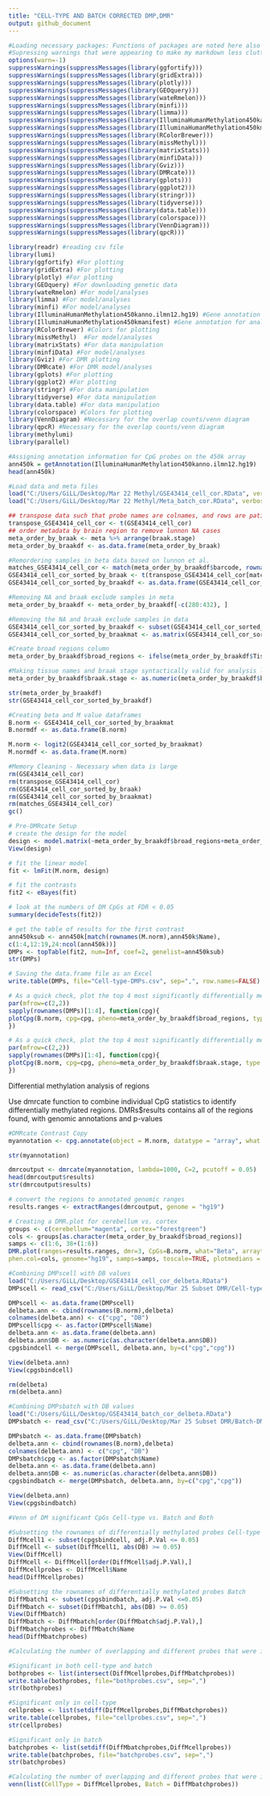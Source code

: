 ---
title: "CELL-TYPE AND BATCH CORRECTED DMP,DMR"
output: github_document
---
```{r}
#Loading necessary packages: Functions of packages are noted here also for HW Assignment Q1-5
#Supressing warnings that were appearing to make my markdown less cluttered
options(warn=-1) 
suppressWarnings(suppressMessages(library(ggfortify)))
suppressWarnings(suppressMessages(library(gridExtra)))
suppressWarnings(suppressMessages(library(plotly)))
suppressWarnings(suppressMessages(library(GEOquery)))
suppressWarnings(suppressMessages(library(wateRmelon)))
suppressWarnings(suppressMessages(library(minfi)))
suppressWarnings(suppressMessages(library(limma)))
suppressWarnings(suppressMessages(library(IlluminaHumanMethylation450kanno.ilmn12.hg19)))
suppressWarnings(suppressMessages(library(IlluminaHumanMethylation450kmanifest)))
suppressWarnings(suppressMessages(library(RColorBrewer)))
suppressWarnings(suppressMessages(library(missMethyl)))
suppressWarnings(suppressMessages(library(matrixStats)))
suppressWarnings(suppressMessages(library(minfiData)))
suppressWarnings(suppressMessages(library(Gviz)))
suppressWarnings(suppressMessages(library(DMRcate)))
suppressWarnings(suppressMessages(library(gplots)))
suppressWarnings(suppressMessages(library(ggplot2)))
suppressWarnings(suppressMessages(library(stringr)))
suppressWarnings(suppressMessages(library(tidyverse)))
suppressWarnings(suppressMessages(library(data.table)))
suppressWarnings(suppressMessages(library(colorspace)))
suppressWarnings(suppressMessages(library(VennDiagram)))
suppressWarnings(suppressMessages(library(qpcR)))

library(readr) #reading csv file
library(lumi)
library(ggfortify) #For plotting
library(gridExtra) #For plotting
library(plotly) #For plotting
library(GEOquery) #For downloading genetic data
library(wateRmelon) #For model/analyses
library(limma) #For model/analyses
library(minfi) #For model/analyses
library(IlluminaHumanMethylation450kanno.ilmn12.hg19) #Gene annotation for analyses
library(IlluminaHumanMethylation450kmanifest) #Gene annotation for analyses
library(RColorBrewer) #Colors for plotting
library(missMethyl)  #For model/analyses
library(matrixStats) #For data manipulation
library(minfiData) #For model/analyses
library(Gviz) #For DMR plotting
library(DMRcate) #For DMR model/analyses
library(gplots) #For plotting
library(ggplot2) #For plotting
library(stringr) #For data manipulation
library(tidyverse) #For data manipulation
library(data.table) #For data manipulation
library(colorspace) #Colors for plotting
library(VennDiagram) #Necessary for the overlap counts/venn diagram
library(qpcR) #Necessary for the overlap counts/venn diagram
library(methylumi)
library(parallel)

#Assigning annotation information for CpG probes on the 450k array
ann450k = getAnnotation(IlluminaHumanMethylation450kanno.ilmn12.hg19)
head(ann450k)

#Load data and meta files
load("C:/Users/GiLL/Desktop/Mar 22 Methyl/GSE43414_cell_cor.RData", verbose=TRUE) 
load("C:/Users/GiLL/Desktop/Mar 22 Methyl/Meta_batch_cor.RData", verbose=TRUE)

## transpose data such that probe names are colnames, and rows are patient samples
transpose_GSE43414_cell_cor <- t(GSE43414_cell_cor)
## order metadata by brain region to remove lunnon NA cases
meta_order_by_braak <- meta %>% arrange(braak.stage)
meta_order_by_braakdf <- as.data.frame(meta_order_by_braak)

#Remordering samples in beta data based on lunnon et al.
matches_GSE43414_cell_cor <- match(meta_order_by_braakdf$barcode, rownames(transpose_GSE43414_cell_cor))
GSE43414_cell_cor_sorted_by_braak <- t(transpose_GSE43414_cell_cor[matches_GSE43414_cell_cor,])
GSE43414_cell_cor_sorted_by_braakdf <- as.data.frame(GSE43414_cell_cor_sorted_by_braak)

#Removing NA and braak exclude samples in meta 
meta_order_by_braakdf <- meta_order_by_braakdf[-c(280:432), ]

#Removing the NA and braak exclude samples in data
GSE43414_cell_cor_sorted_by_braakdf <- subset(GSE43414_cell_cor_sorted_by_braakdf, select = -c(280:432))
GSE43414_cell_cor_sorted_by_braakmat <- as.matrix(GSE43414_cell_cor_sorted_by_braakdf)

#Create broad regions column
meta_order_by_braakdf$broad_regions <- ifelse(meta_order_by_braakdf$Tissue == "cerebellum", "cerebellum","cortex")

#Making tissue names and braak stage syntactically valid for analysis later (removes space, adds ".", numeric stage)
meta_order_by_braakdf$braak.stage <- as.numeric(meta_order_by_braakdf$braak.stage)

str(meta_order_by_braakdf)
str(GSE43414_cell_cor_sorted_by_braakdf)

#Creating beta and M value dataframes
B.norm <- GSE43414_cell_cor_sorted_by_braakmat
B.normdf <- as.data.frame(B.norm)

M.norm <- logit2(GSE43414_cell_cor_sorted_by_braakmat)
M.normdf <- as.data.frame(M.norm)

#Memory Cleaning - Necessary when data is large
rm(GSE43414_cell_cor)
rm(transpose_GSE43414_cell_cor)
rm(GSE43414_cell_cor_sorted_by_braak)
rm(GSE43414_cell_cor_sorted_by_braakmat)
rm(matches_GSE43414_cell_cor)
gc()
```

```{r}
# Pre-DMRcate Setup
# create the design for the model
design <- model.matrix(~meta_order_by_braakdf$broad_regions+meta_order_by_braakdf$braak.stage+meta_order_by_braakdf$Sex+meta_order_by_braakdf$age.brain, row.names=T)
View(design)

# fit the linear model
fit <- lmFit(M.norm, design)

# fit the contrasts
fit2 <- eBayes(fit)

# look at the numbers of DM CpGs at FDR < 0.05
summary(decideTests(fit2))

# get the table of results for the first contrast
ann450ksub <- ann450k[match(rownames(M.norm),ann450k$Name),
c(1:4,12:19,24:ncol(ann450k))]
DMPs <- topTable(fit2, num=Inf, coef=2, genelist=ann450ksub)
str(DMPs)

# Saving the data.frame file as an Excel
write.table(DMPs, file="Cell-type-DMPs.csv", sep=",", row.names=FALSE)

# As a quick check, plot the top 4 most significantly differentially methylated CpGs, Tissue
par(mfrow=c(2,2))
sapply(rownames(DMPs)[1:4], function(cpg){
plotCpg(B.norm, cpg=cpg, pheno=meta_order_by_braakdf$broad_regions, type = "categorical", measure = "beta")
})

# As a quick check, plot the top 4 most significantly differentially methylated CpGs, Braak
par(mfrow=c(2,2))
sapply(rownames(DMPs)[1:4], function(cpg){
plotCpg(B.norm, cpg=cpg, pheno=meta_order_by_braakdf$braak.stage, type = "continuous", measure = "beta")
})

```

Differential methylation analysis of regions

Use dmrcate function to combine individual CpG statistics to identify differentially methylated regions. DMRs$results contains all of the regions found, with genomic annotations and p-values

```{r}
#DMRcate Contrast Copy
myannotation <- cpg.annotate(object = M.norm, datatype = "array", what = "M", arraytype = "450K", analysis.type="differential", design=design, coef=2)

str(myannotation)

dmrcoutput <- dmrcate(myannotation, lambda=1000, C=2, pcutoff = 0.05)
head(dmrcoutput$results)
str(dmrcoutput$results)

# convert the regions to annotated genomic ranges
results.ranges <- extractRanges(dmrcoutput, genome = "hg19")

# Creating a DMR.plot for cerebellum vs. cortex
groups <- c(cerebellum="magenta", cortex="forestgreen")
cols <- groups[as.character(meta_order_by_braakdf$broad_regions)]
samps <- c(1:6, 38+(1:6))
DMR.plot(ranges=results.ranges, dmr=3, CpGs=B.norm, what="Beta", arraytype = "450K",
phen.col=cols, genome="hg19", samps=samps, toscale=TRUE, plotmedians = TRUE)
```

```{r}
#Combining DMPscell with DB values
load("C:/Users/GiLL/Desktop/GSE43414_cell_cor_delbeta.RData")
DMPscell <- read_csv("C:/Users/GiLL/Desktop/Mar 25 Subset DMR/Cell-type-DMPs.csv")

DMPscell <- as.data.frame(DMPscell)
delbeta.ann <- cbind(rownames(B.norm),delbeta)
colnames(delbeta.ann) <- c("cpg", "DB")
DMPscell$cpg <- as.factor(DMPscell$Name)
delbeta.ann <- as.data.frame(delbeta.ann)
delbeta.ann$DB <- as.numeric(as.character(delbeta.ann$DB))
cpgsbindcell <- merge(DMPscell, delbeta.ann, by=c("cpg","cpg"))

View(delbeta.ann)
View(cpgsbindcell)

rm(delbeta)
rm(delbeta.ann)

#Combining DMPsbatch with DB values
load("C:/Users/GiLL/Desktop/GSE43414_batch_cor_delbeta.RData")
DMPsbatch <- read_csv("C:/Users/GiLL/Desktop/Mar 25 Subset DMR/Batch-DMPs.csv")

DMPsbatch <- as.data.frame(DMPsbatch)
delbeta.ann <- cbind(rownames(B.norm),delbeta)
colnames(delbeta.ann) <- c("cpg", "DB")
DMPsbatch$cpg <- as.factor(DMPsbatch$Name)
delbeta.ann <- as.data.frame(delbeta.ann)
delbeta.ann$DB <- as.numeric(as.character(delbeta.ann$DB))
cpgsbindbatch <- merge(DMPsbatch, delbeta.ann, by=c("cpg","cpg"))

View(delbeta.ann)
View(cpgsbindbatch)

#Venn of DM significant CpGs Cell-type vs. Batch and Both

#Subsetting the rownames of differentially methylated probes Cell-type
DiffMcell1 <- subset(cpgsbindcell, adj.P.Val <= 0.05)
DiffMcell <- subset(DiffMcell1, abs(DB) >= 0.05)
View(DiffMcell)
DiffMcell <- DiffMcell[order(DiffMcell$adj.P.Val),] 
DiffMcellprobes <- DiffMcell$Name
head(DiffMcellprobes)

#Subsetting the rownames of differentially methylated probes Batch
DiffMbatch1 <- subset(cpgsbindbatch, adj.P.Val <=0.05)
DiffMbatch <- subset(DiffMbatch1, abs(DB) >= 0.05)
View(DiffMbatch)
DiffMbatch <- DiffMbatch[order(DiffMbatch$adj.P.Val),] 
DiffMbatchprobes <- DiffMbatch$Name
head(DiffMbatchprobes)

#Calculating the number of overlapping and different probes that were identified as DM by Cell-type vs. Batch-corrected only

#Significant in both cell-type and batch
bothprobes <- list(intersect(DiffMcellprobes,DiffMbatchprobes))
write.table(bothprobes, file="bothprobes.csv", sep=",")
str(bothprobes)

#Significant only in cell-type
cellprobes <- list(setdiff(DiffMcellprobes,DiffMbatchprobes))
write.table(cellprobes, file="cellprobes.csv", sep=",")
str(cellprobes)

#Significant only in batch
batchprobes <- list(setdiff(DiffMbatchprobes,DiffMcellprobes))
write.table(batchprobes, file="batchprobes.csv", sep=",")
str(batchprobes)

#Calculating the number of overlapping and different probes that were identified in Batch vs. Cell-type corrected
venn(list(CellType = DiffMcellprobes, Batch = DiffMbatchprobes))
```
